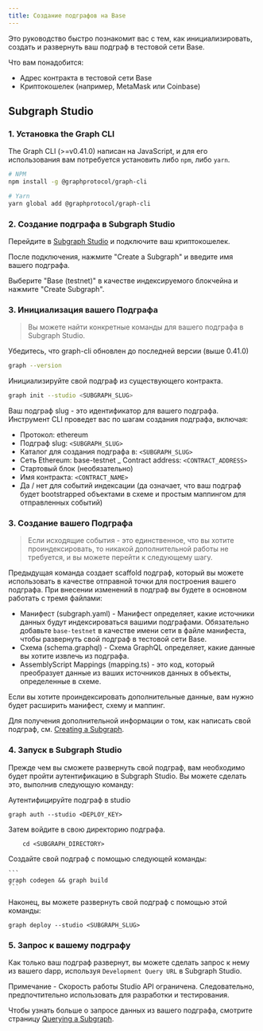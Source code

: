 ```yaml
---
title: Создание подграфов на Base
---
```


Это руководство быстро познакомит вас с тем, как инициализировать, создать и развернуть ваш подграф в тестовой сети Base.

Что вам понадобится:

-   Адрес контракта в тестовой сети Base
-   Криптокошелек (например, MetaMask или Coinbase)

## Subgraph Studio

### 1.  Установка the Graph CLI

The Graph CLI (>=v0.41.0) написан на JavaScript, и для его использования вам потребуется установить либо `npm`, либо `yarn`.

```sh
# NPM
npm install -g @graphprotocol/graph-cli

# Yarn
yarn global add @graphprotocol/graph-cli
```

### 2.  Создание подграфа в Subgraph Studio

Перейдите в [Subgraph Studio](https://thegraph.com/studio/) и подключите ваш криптокошелек.

После подключения, нажмите "Create a Subgraph" и введите имя вашего подграфа.

Выберите "Base (testnet)" в качестве индексируемого блокчейна и нажмите "Create Subgraph".

### 3.  Инициализация вашего Подграфа

> Вы можете найти конкретные команды для вашего подграфа в Subgraph Studio.

Убедитесь, что graph-cli обновлен до последней версии (выше 0.41.0)

```sh
graph --version
```

Инициализируйте свой подграф из существующего контракта.

```sh
graph init --studio <SUBGRAPH_SLUG>
```

Ваш подграф slug - это идентификатор для вашего подграфа. Инструмент CLI проведет вас по шагам создания подграфа, включая:

-   Протокол: ethereum
-   Подграф slug: `<SUBGRAPH_SLUG>`
-   Каталог для создания подграфа в: `<SUBGRAPH_SLUG>`
-   Сеть Ethereum: base-testnet \_ Contract address: `<CONTRACT_ADDRESS>`
-   Стартовый блок (необязательно)
-   Имя контракта: `<CONTRACT_NAME>`
-   Да / нет для событий индексации (да означает, что ваш подграф будет bootstrapped объектами в схеме и простым маппингом для отправленных событий)

### 3.  Создание вашего Подграфа

> Если исходящие события - это единственное, что вы хотите проиндексировать, то никакой дополнительной работы не требуется, и вы можете перейти к следующему шагу.

Предыдущая команда создает scaffold подграф, который вы можете использовать в качестве отправной точки для построения вашего подграфа. При внесении изменений в подграф вы будете в основном работать с тремя файлами:

-   Манифест (subgraph.yaml) - Манифест определяет, какие источники данных будут индексироваться вашими подграфами. Обязательно добавьте `base-testnet` в качестве имени сети в файле манифеста, чтобы развернуть свой подграф в тестовой сети Base.
-   Схема (schema.graphql) - Схема GraphQL определяет, какие данные вы хотите извлечь из подграфа.
-   AssemblyScript Mappings (mapping.ts) - это код, который преобразует данные из ваших источников данных в объекты, определенные в схеме.

Если вы хотите проиндексировать дополнительные данные, вам нужно будет расширить манифест, схему и маппинг.

Для получения дополнительной информации о том, как написать свой подграф, см. [Creating a Subgraph](/developing/creating-a-subgraph).

### 4.  Запуск в Subgraph Studio

Прежде чем вы сможете развернуть свой подграф, вам необходимо будет пройти аутентификацию в Subgraph Studio. Вы можете сделать это, выполнив следующую команду:

Аутентифицируйте подграф в studio

```
graph auth --studio <DEPLOY_KEY>
```

Затем войдите в свою директорию подграфа.

```
    cd <SUBGRAPH_DIRECTORY>
```

Создайте свой подграф с помощью следующей команды:

````
```
graph codegen && graph build
```
````

Наконец, вы можете развернуть свой подграф с помощью этой команды:

```
graph deploy --studio <SUBGRAPH_SLUG>
```

### 5.  Запрос к вашему подграфу

Как только ваш подграф развернут, вы можете сделать запрос к нему из вашего dapp, используя `Development Query URL` в Subgraph Studio.

Примечание - Скорость работы Studio API ограничена. Следовательно, предпочтительно использовать для разработки и тестирования.

Чтобы узнать больше о запросе данных из вашего подграфа, смотрите страницу [Querying a Subgraph](/querying/querying-the-graph).
